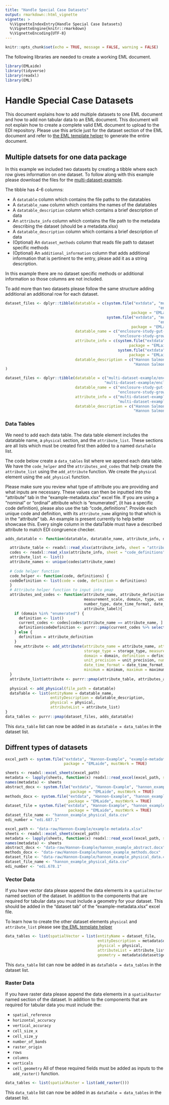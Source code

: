 ```yaml
---
title: "Handle Special Case Datasets"
output: rmarkdown::html_vignette
vignette: >
  %\VignetteIndexEntry{Handle Special Case Datasets}
  %\VignetteEngine{knitr::rmarkdown}
  %\VignetteEncoding{UTF-8}
---
```


```r
knitr::opts_chunk$set(echo = TRUE, message = FALSE, warning = FALSE)
```
The following libraries are needed to create a working EML document. 
```r
library(EMLaide)
library(tidyverse)
library(readxl)
library(EML)
```

# Handle Special Case Datasets
This document explains how to add multiple datasets to one EML document and how to 
add non tabular data to an EML document. This document will not explain how to create a complete valid EML document to upload to the EDI repository. Please use this article just for the dataset section of the EML document and refer to [the EML template helper](https://cvpia-osc.github.io/EMLaide//articles/creating-EML.html) to generate the entire document. 

## Multiple datsets for one data package
In this example we included two datasets by creating a tibble where each row gives information on one dataset. To follow along with this example please download the files for the [multi-dataset-example](https://cvpia-data-stewardship.s3-us-west-1.amazonaws.com/multi-dataset-example.zip).

The tibble has 4-6 columns:

* A `datatable` column which contains the file paths to the datatables
* A `datatable_name` column which contains the names of the datatables
* A `datatable_description` column which contains a brief description of data
* An `attribute_info` column which contains the file path to the metadata describing the dataset (should be a metadata.xlsx)
* A `datatable_description` column which contains a brief description of data 
* (Optional) An `dataset_methods` column that reads file path to dataset specific methods
* (Optional) An `additional_information` column that adds additional information that is pertinent to the entry, please add it as a string description. 

In this example there are no dataset specific methods or additional information so those columns are not included. 

To add more than two datasets please follow the same structure adding additional an additional row for each dataset. 

```r
dataset_files <- dplyr::tibble(datatable = c(system.file("extdata", "multi-dataset-example",
                                                                    "enclosure-study-gut-contents-data.csv",
                                                        package = "EMLaide", mustWork = TRUE),
                                             system.file("extdata", "multi-dataset-example",
                                                                    "enclosure-study-growth-rate-data.csv",
                                                        package = "EMLaide", mustWork = TRUE)),
                               datatable_name = c("enclosure-study-gut-contents-data.csv",
                                                  "enclosure-study-growth-rate-data.csv"),
                               attribute_info = c(system.file("extdata", "multi-dataset-example", "enclosure-study-gut-contents-metadata.xlsx",
                                                       package = "EMLaide", mustWork = TRUE),
                                                  system.file("extdata", "multi-dataset-example", "enclosure-study-growth-rates-metadata.xlsx",
                                                       package = "EMLaide", mustWork = TRUE)),
                               datatable_description = c("Hannon Salmonid Dataset Enclosure Study Gut Contents Data",
                                                         "Hannon Salmonid Dataset Enclosure Study Growth Rates Data")
)

```

```r
dataset_files <- dplyr::tibble(datatable = c("multi-dataset-example/enclosure-study-gut-contents-data.csv",
                                            "multi-dataset-example/enclosure-study-growth-rates-data.csv"),
                               datatable_name = c("enclosure-study-gut-contents-data.csv", 
                                                  "enclosure-study-growth-rates-data.csv"),
                               attribute_info = c("multi-dataset-example/enclosure-study-gut-contents-metadata.xlsx",
                                                  "multi-dataset-example/enclosure-study-growth-rates-example-metadata.xlsx"),
                               datatable_description = c("Hannon Salmonid Dataset Enclosure Study Gut Contents Data",
                                                         "Hannon Salmonid Dataset Enclosure Study Growth Rates Data"))

```
### Data Tables 
We need to add each data table. The data table element includes the datatable name,  a `physical` section, and the `attribute_list`. These sections are all lists which must be created first then added to a named `dataTable` list.

The code below create a `data_tables` list where we append each data table. We have the `code_helper` and the `attributes_and_codes` that help create the  `attribute_list` using the `add_attribute` function. We create the `physical` 
element using the `add_physical` function. 

Please make sure you review what type of attribute you are providing and what inputs are necessary. 
These values can then be inputted into the "attribute" tab in the "example-metadata.xlsx" excel file. If you
are using a "nominal" or "ordinal" attribute which is "enumerated", (it has a specific 
code definition), please also use the tab "code_definitions". Provide each
unique code and definition, with its `attribute_name` aligning to that which is in the
"attribute" tab. An example is present currently to help better showcase this. Every single 
column in the dataTable must have a described attribute to match EDI congruence checker. 

```r
adds_datatable <- function(datatable, datatable_name, attribute_info, datatable_description, dataset_methods = NULL, additional_info = NULL){

  attribute_table <- readxl::read_xlsx(attribute_info, sheet = "attribute")
  codes <- readxl::read_xlsx(attribute_info, sheet = "code_definitions")
  attribute_list <- list()
  attribute_names <- unique(codes$attribute_name)
  
  # Code helper function 
  code_helper <- function(code, definitions) {
  codeDefinition <- list(code = code, definition = definitions)
  }
  # Attribute helper function to input into pmap
  attributes_and_codes <- function(attribute_name, attribute_definition, storage_type, 
                                   measurement_scale, domain, type, units, unit_precision, 
                                   number_type, date_time_format, date_time_precision, minimum, maximum, 
                                   attribute_label){
    if (domain %in% "enumerated") { 
      definition <- list()
      current_codes <- codes[codes$attribute_name == attribute_name, ]
      definition$codeDefinition <- purrr::pmap(current_codes %>% select(-attribute_name), code_helper) 
    } else {
      definition = attribute_definition
    }
    new_attribute <- add_attribute(attribute_name = attribute_name, attribute_definition = attribute_definition,
                                   storage_type = storage_type, measurement_scale = measurement_scale, 
                                   domain = domain, definition = definition, type = type, units = units, 
                                   unit_precision = unit_precision, number_type = number_type, 
                                   date_time_format = date_time_format, date_time_precision = date_time_precision, 
                                   minimum = minimum, maximum = maximum, attribute_label = attribute_label)
  }
  attribute_list$attribute <- purrr::pmap(attribute_table, attributes_and_codes)
  
  physical <- add_physical(file_path = datatable)
  dataTable <- list(entityName = datatable_name,
                    entityDescription = datatable_description,
                    physical = physical,
                    attributeList = attribute_list)
}
data_tables <- purrr::pmap(dataset_files, adds_datatable) 
```
This `data_table` list can now be added in as `dataTable = data_tables` in the dataset list. 


## Diffrent types of datasets

```r
excel_path <- system.file("extdata", "Hannon-Example", "example-metadata.xlsx", 
                          package = "EMLaide", mustWork = TRUE)

sheets <- readxl::excel_sheets(excel_path)
metadata <- lapply(sheets, function(x) readxl::read_excel(excel_path, sheet = x))
names(metadata) <- sheets
abstract_docx <- system.file("extdata", "Hannon-Example", "hannon_example_abstract.docx", 
                             package = "EMLaide", mustWork = TRUE)
methods_docx <- system.file("extdata", "Hannon-Example", "hannon_example_methods.docx", 
                            package = "EMLaide", mustWork = TRUE)
dataset_file = system.file("extdata", "Hannon-Example", "hannon_example_physical_data.csv",
                            package = "EMLaide", mustWork = TRUE)
dataset_file_name <- "hannon_example_physical_data.csv"
edi_number = "edi.687.1"
```

```r
excel_path <- "data-raw/Hannon-Example/example-metadata.xlsx"
sheets <- readxl::excel_sheets(excel_path)
metadata <- lapply(sheets, function(x) readxl::read_excel(excel_path, sheet = x))
names(metadata) <- sheets
abstract_docx <- "data-raw/Hannon-Example/hannon_example_abstract.docx"
methods_docx <- "data-raw/Hannon-Example/hannon_example_methods.docx"
dataset_file <- "data-raw/Hannon-Example/hannon_example_physical_data.csv"
dataset_file_name <- "hannon_example_physical_data.csv"
edi_number <- "edi.678.1"
```


### Vector Data 
If you have vector data please append the data elements in a `spatialVector` named section of the dataset. In addition to the components that are required for tabular data you must include a geometry for your dataset. This should be added in the "dataset tab" of the "example-metadata.xlsx" excel file. 

To learn how to create the other dataset elements `physical` and `attribute_list` please see [the EML template helper](https://cvpia-osc.github.io/EMLaide//articles/creating-EML.html)

```r
data_tables <- list(spatialVector = list(entityName = dataset_file,
                                         entityDescription = metadata$dataset$name,
                                         physical = physical,
                                         attributeList = attribute_list,
                                         geometry = metadata$dataset$geometry))
```
This `data_table` list can now be added in as `dataTable = data_tables` in the dataset list. 

### Raster Data 
If you have raster data please append the data elements in a `spatialRaster` named section of the dataset. In addition to the components that are required for tabular data you must include the:

* `spatial_reference`
* `horizontal_accuracy`
* `vertical_accuracy`
* `cell_size_x`
* `cell_size_y`
* `number_of_bands`
* `raster_origin`
* `rows`
* `columns`
* `verticals`
* `cell_geometry` 
All of these required fields must be added as inputs to the `add_raster()` function. 
```r
data_tables <- list(spatialRaster = list(add_raster()))
```
This `data_table` list can now be added in as `dataTable = data_tables` in the dataset list. 

